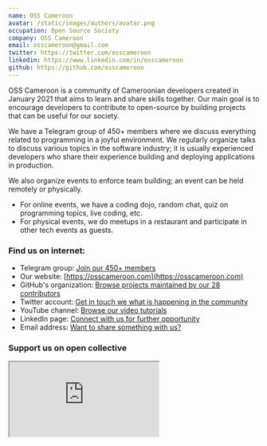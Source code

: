 ```yaml
---
name: OSS Cameroon
avatar: /static/images/authors/avatar.png
occupation: Open Source Society
company: OSS Cameroon
email: osscameroon@gmail.com
twitter: https://twitter.com/osscameroon
linkedin: https://www.linkedin.com/in/osscameroon
github: https://github.com/osscameroon
---
```


OSS Cameroon is a community of Cameroonian developers created in January 2021 that aims to learn and share skills together.
Our main goal is to encourage developers to contribute to open-source by building projects that can be useful for our society.

We have a Telegram group of 450+ members where we discuss everything related to programming in a joyful environment.
We regularly organize talks to discuss various topics in the software industry; it is usually experienced developers who share their
experience building and deploying applications in production.

We also organize events to enforce team building; an event can be held remotely or physically.

- For online events, we have a coding dojo, random chat, quiz on programming topics, live coding, etc.
- For physical events, we do meetups in a restaurant and participate in other tech events as guests.

### Find us on internet:

- Telegram group: [Join our 450+ members](https://t.me/+UpKZh_KXTaTx7JD7)
- Our website: [https://osscameroon.com](https://osscameroon.com)
- GitHub's organization: [Browse projects maintained by our 28 contributors](https://github.com/osscameroon)
- Twitter account: [Get in touch we what is happening in the community](https://twitter.com/osscameroon)
- YouTube channel: [Browse our video tutorials](https://www.youtube.com/channel/UCo89S8aPpJSXpLxkRjCbRaQ)
- LinkedIn page: [Connect with us for further opportunity](https://www.linkedin.com/in/osscameroon)
- Email address: [Want to share something with us?](mailto:osscameroon@gmail.com)

### Support us on open collective

<iframe
  src="https://opencollective.com/embed/osscameroon/donate"
  style={{ width: '100%', minHeight: '100vh', backgroundColor: '#fff' }}
/>
